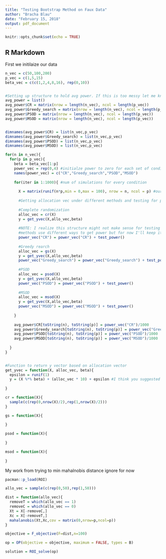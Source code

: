 ---
title: "Testing Bootstrap Method on Faux Data"
author: "Bracha Blau"
date: "February 15, 2018"
output: pdf_document
---

```{r setup, include=FALSE}
knitr::opts_chunk$set(echo = TRUE)
```

## R Markdown

First we initilaize our data

```{r}
n_vec = c(50,100,200)
p_vec = c(1,5,15)
beta_vec = c(c(1,2,4,8,16), rep(0,10))


#Setting up structure to hold avg power. If this is too messy let me know and I'll try something else
avg_power = list()
avg_power$CR = matrix(nrow = length(n_vec), ncol = length(p_vec))
avg_power$Greedy_search = matrix(nrow = length(n_vec), ncol = length(p_vec))
avg_power$PSOD = matrix(nrow = length(n_vec), ncol = length(p_vec))
avg_power$MSOD = matrix(nrow = length(n_vec), ncol = length(p_vec))


dimnames(avg_power$CR) = list(n_vec,p_vec)
dimnames(avg_power$Greedy_search) = list(n_vec,p_vec)
dimnames(avg_power$PSOD) = list(n_vec,p_vec)
dimnames(avg_power$MSOD) = list(n_vec,p_vec)

for(n in n_vec){
  for(p in p_vec){
    beta = beta_vec[1:p]
    power_vec = rep(0,4) #initialze power to zero for each set of conditions
    names(power_vec) = c("CR","Greedy_search","PSOD","MSOD")
    
    for(iter in 1:1000){ #num of simulations for every condition
      
      X = matrix(runif(n*p,min = 0,max = 100), nrow = n, ncol = p) #our fake data
      
      #Getting allocation vec under different methods and testing for power
      
      #Complete randomization
      alloc_vec = cr(X)
      y = get_yvec(X,allo_vec,beta)
      
      #NOTE: I realize this structure might not make sense for testing power, and that different
      #methods use different ways to get power but for now I'll keep it for the template
      power_vec("CR") = power_vec("CR") + test_power()
      
      #Greedy rearch
      alloc_vec = gs(X)
      y = get_yvec(X,allo_vec,beta)
      power_vec("Greedy_search") = power_vec("Greedy_search") + test_power()
      
      #PSOD
      alloc_vec = psod(X)
      y = get_yvec(X,allo_vec,beta)
      power_vec("PSOD") = power_vec("PSOD") + test_power()
      
      #MSOD
      alloc_vec = msod(X)
      y = get_yvec(X,allo_vec,beta)
      power_vec("MSOD") = power_vec("MSOD") + test_power()
      
    }
    
    avg_power$CR[toString(n), toString(p)] = power_vec("CR")/1000
    avg_power$Greedy_search[toString(n), toString(p)] = power_vec("Greedy_search")/1000
    avg_power$PSOD[toString(n), toString(p)] = power_vec("PSOD")/1000
    avg_power$MSOD[toString(n), toString(p)] = power_vec("MSOD")/1000
    
  }
}


#Function to return y vector based on allocation vector
get_yvec = function(X, alloc_vec, beta){
  epsilon = runif(1)
  y = (X %*% beta) + (alloc_vec * 10) + epsilon #I think you suggested making the effect +10, if not I could change it
  
}

cr = function(X){
  sample(c(rep(0,nrow(X)/2),rep(1,nrow(X)/2)))
}

gs = function(X){
  
}

psod = function(X){
  
}

msod = function(X){
  
}

```


My work from trying to min mahalnobis distance ignore for now
```{r}
pacman::p_load(ROI)

allo_vec = sample(c(rep(0,50),rep(1,50)))

dist = function(allo_vec){
  removeT = which(allo_vec == 1)
  removeC = which(allo_vec == 0)
  Xt = X[-removeC,]
  Xc = X[-removeT,]
  mahalanobis(Xt,Xc,cov = matrix(0,nrow=p,ncol=p))
}

objective = F_objective(F=dist,n=100)

op = OP(objective = objective, maximum = FALSE, types = B)

solution = ROI_solve(op)


```

